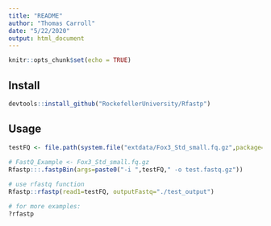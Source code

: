 ```yaml
---
title: "README"
author: "Thomas Carroll"
date: "5/22/2020"
output: html_document
---
```


```r
knitr::opts_chunk$set(echo = TRUE)
```

## Install

```r
devtools::install_github("RockefellerUniversity/Rfastp")
```

## Usage

```r
testFQ <- file.path(system.file("extdata/Fox3_Std_small.fq.gz",package="Rfastp"))
          
# FastQ_Example <- Fox3_Std_small.fq.gz
Rfastp:::.fastpBin(args=paste0("-i ",testFQ," -o test.fastq.gz"))

# use rfastq function
Rfastp::rfastp(read1=testFQ, outputFastq="./test_output")

# for more examples:
?rfastp
```
